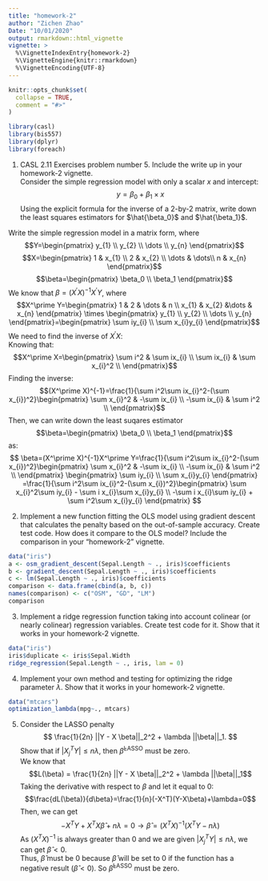 ```yaml
---
title: "homework-2"
author: "Zichen Zhao"
Date: "10/01/2020"
output: rmarkdown::html_vignette
vignette: >
  %\VignetteIndexEntry{homework-2}
  %\VignetteEngine{knitr::rmarkdown}
  %\VignetteEncoding{UTF-8}
---
```


```r
knitr::opts_chunk$set(
  collapse = TRUE,
  comment = "#>"
)
```

```r
library(casl)
library(bis557)
library(dplyr)
library(foreach)
```
1. CASL 2.11 Exercises problem number 5. Include the write up in your homework-2 vignette.\
Consider the simple regression model with only a scalar $x$ and intercept:
$$y = \beta_0 + \beta_1 \times x$$
Using the explicit formula for the inverse of a 2-by-2 matrix, write down the least squares estimators for $\hat{\beta_0}$ and $\hat{\beta_1}$.\

Write the simple regression model in a matrix form, where 
$$Y=\begin{pmatrix}
y_{1} \\
y_{2} \\
\dots \\
y_{n}
\end{pmatrix}$$
$$X=\begin{pmatrix}
1 & x_{1} \\
2 & x_{2} \\
\dots & \dots\\
n & x_{n}
\end{pmatrix}$$
$$\beta=\begin{pmatrix}
\beta_0 \\
\beta_1 
\end{pmatrix}$$
We know that $\beta=(X^\prime X)^{-1}X^\prime Y$, where
$$X^\prime Y=\begin{pmatrix}
1 & 2 & \dots & n \\
x_{1} & x_{2} &\dots & x_{n} 
\end{pmatrix} \times \begin{pmatrix}
y_{1} \\
y_{2} \\
\dots \\
y_{n}
\end{pmatrix}=\begin{pmatrix}
\sum iy_{i} \\
\sum x_{i}y_{i} 
\end{pmatrix}$$
We need to find the inverse of $X^\prime X$:\
Knowing that:
$$X^\prime X=\begin{pmatrix}
\sum i^2 & \sum ix_{i} \\
\sum ix_{i} & \sum x_{i}^2 \\
\end{pmatrix}$$
Finding the inverse:
$$(X^\prime X)^{-1}=\frac{1}{\sum i^2\sum ix_{i}^2-(\sum x_{i})^2}\begin{pmatrix}
\sum x_{i}^2 & -\sum ix_{i} \\
-\sum ix_{i} & \sum i^2 \\
\end{pmatrix}$$
Then, we can write down the least suqares estimator $$\beta=\begin{pmatrix}
\beta_0 \\
\beta_1 
\end{pmatrix}$$ as:
$$
\beta=(X^\prime X)^{-1}X^\prime Y=\frac{1}{\sum i^2\sum ix_{i}^2-(\sum x_{i})^2}\begin{pmatrix}
\sum x_{i}^2 & -\sum ix_{i} \\
-\sum ix_{i} & \sum i^2 \\
\end{pmatrix}
\begin{pmatrix}
\sum iy_{i} \\
\sum x_{i}y_{i} 
\end{pmatrix}
=\frac{1}{\sum i^2\sum ix_{i}^2-(\sum x_{i})^2}\begin{pmatrix}
\sum x_{i}^2\sum iy_{i} - \sum i x_{i}\sum x_{i}y_{i} \\
-\sum i x_{i}\sum iy_{i} + \sum i^2\sum x_{i}y_{i}
\end{pmatrix}
$$

2. Implement a new function fitting the OLS model using gradient descent that calculates the penalty based on the out-of-sample accuracy. Create test code. How does it compare to the OLS model? Include the comparison in your "homework-2" vignette.\

```r
data("iris")
a <- osm_gradient_descent(Sepal.Length ~ ., iris)$coefficients
b <- gradient_descent(Sepal.Length ~ ., iris)$coefficients
c <- lm(Sepal.Length ~ ., iris)$coefficients
comparison <- data.frame(cbind(a, b, c))
names(comparison) <- c("OSM", "GD", "LM")
comparison
```



3. Implement a ridge regression function taking into account colinear (or nearly colinear) regression variables. Create test code for it. Show that it works in your homework-2 vignette.\
```r
data("iris")
iris$duplicate <- iris$Sepal.Width
ridge_regression(Sepal.Length ~ ., iris, lam = 0)
```


4. Implement your own method and testing for optimizing the ridge parameter $\lambda$. Show that it works in your homework-2 vignette.\

```r
data("mtcars")
optimization_lambda(mpg~., mtcars)
```


5. Consider the LASSO penalty
$$
\frac{1}{2n} ||Y - X \beta||_2^2 + \lambda ||\beta||_1.
$$
Show that if $|X_j^TY| \leq n \lambda$, then $\widehat \beta^{\text{LASSO}}$ must be zero.\
We know that 
$$L(\beta) = \frac{1}{2n} ||Y - X \beta||_2^2 + \lambda ||\beta||_1$$
Taking the derivative with respect to $\beta$ and let it equal to 0:
$$\frac{dL(\beta)}{d\beta}=\frac{1}{n}(-X^T)(Y-X\beta)+\lambda=0$$
Then, we can get
$$-X^TY+X^TX\hat{\beta}+n\lambda=0\longrightarrow \hat{\beta} = (X^TX)^{-1}(X^TY-n\lambda)$$
As $(X^TX)^{-1}$ is always greater than $0$ and we are given $|X_j^TY| \leq n \lambda$, we can get $\hat{\beta} < 0$.\
Thus, $\hat{\beta}$ must be $0$ because $\hat{\beta}$ will be set to $0$ if the function has a negative result ($\hat{\beta} < 0$). So $\widehat \beta^{\text{LASSO}}$ must be zero.











